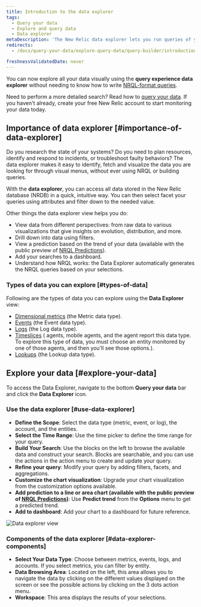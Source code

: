 ```yaml
---
title: Introduction to the data explorer
tags:
  - Query your data
  - Explore and query data
  - Data explorer
metaDescription: 'The New Relic data explorer lets you run queries of your data without using NRQL-format queries'
redirects:
  - /docs/query-your-data/explore-query-data/query-builder/introduction-query-builder/#query-from-anywhere

freshnessValidatedDate: never
---
```


You can now explore all your data visually using the <DNT>**query experience data explorer**</DNT> without needing to know how to write [NRQL-format queries](/docs/query-your-data/nrql-new-relic-query-language/get-started/introduction-nrql-new-relics-query-language).

Need to perform a more detailed search? Read how to [query your data](/docs/query-your-data/explore-query-data/get-started/introduction-querying-new-relic-data/). If you haven't already, create your free New Relic account to start monitoring your data today.


## Importance of data explorer [#importance-of-data-explorer]

Do you research the state of your systems? Do you need to plan resources, identify and respond to incidents, or troubleshoot faulty behaviors? The data explorer makes it easy to identify, fetch and visualize the data you are looking for through visual menus, without ever using NRQL or building queries.

With the <DNT>**data explorer**</DNT>, you can access all data stored in the New Relic database (NRDB) in a quick, intuitive way. You can then select facet your queries using attributes and filter down to the needed value.

Other things the data explorer view helps you do:

* View data from different perspectives: from raw data to various visualizations that give insights on evolution, distribution, and more.
* Drill down into data using filters.
* View a prediction based on the trend of your data (available with the public preview of [NRQL Predictions](/docs/query-your-data/explore-query-data/use-charts/nrql-predictions)).
* Add your searches to a dashboard.
* Understand how NRQL works: the Data Explorer automatically generates the NRQL queries based on your selections.

### Types of data you can explore [#types-of-data]

Following are the types of data you can explore using the <DNT>**Data Explorer**</DNT> view:

* [Dimensional metrics](/docs/data-apis/understand-data/new-relic-data-types/#dimensional-metrics) (the Metric data type).
* [Events](/docs/data-apis/understand-data/new-relic-data-types/#events-new-relic) (the Event data type).
* [Logs](/docs/logs/ui-data/use-logs-ui) (the Log data type).
* [Timeslices](/docs/data-apis/understand-data/new-relic-data-types/#timeslices) (<InlinePopover type="apm"/> agents, mobile agents, and the <InlinePopover type="browser"/> agent report this data type. To explore this type of data, you must choose an entity monitored by one of those agents, and then you'll see those options.).
* [Lookups](/docs/data-apis/understand-data/new-relic-data-types/#lookups) (the Lookup data type).

## Explore your data [#explore-your-data]

To access the Data Explorer, navigate to the bottom <DNT>**Query your data**</DNT> bar and click the <DNT>**Data Explorer**</DNT> icon.

### Use the data explorer [#use-data-explorer]

* **Define the Scope**: Select the data type (metric, event, or log), the account, and the entities.
* **Select the Time Range**: Use the time picker to define the time range for your query.
* **Build Your Search**: Use the blocks on the left to browse the available data and construct your search. Blocks are searchable, and you can use the actions in the action menu to create and update your query.
* **Refine your query**: Modify your query by adding filters, facets, and aggregations.
* **Customize the chart visualization**: Upgrade your chart visualization from the customization options available.
* **Add prediction to a line or area chart (available with the public preview of [NRQL Predictions](/docs/query-your-data/explore-query-data/use-charts/nrql-predictions))**: Use <DNT>**Predict trend**</DNT> from the **Options** menu to get a predicted trend.
* **Add to dashboard**: Add your chart to a dashboard for future reference.

<img
  title="Data explorer view"
  alt="Data explorer view"
  src="/images/data-explorer.gif"
/>

### Components of the data explorer [#data-explorer-components]

* **Select Your Data Type**: Choose between metrics, events, logs, and accounts. If you select metrics, you can filter by entity.
* **Data Browsing Area**: Located on the left, this area allows you to navigate the data by clicking on the different values displayed on the screen or see the possible actions by clicking on the 3 dots action menu.
* **Workspace**: This area displays the results of your selections.


